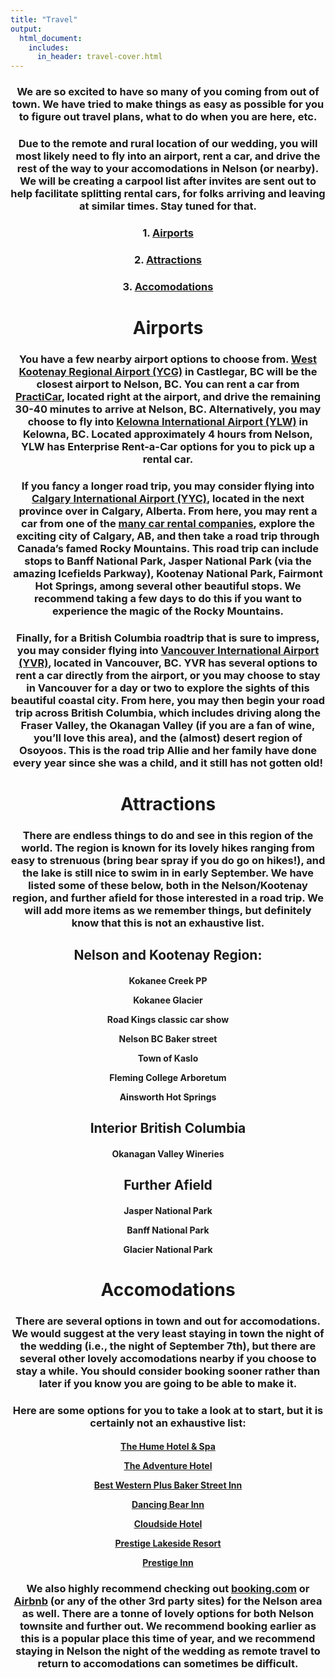 ```yaml
---
title: "Travel"
output:
  html_document:
    includes:
      in_header: travel-cover.html
---
```


<center>

### We are so excited to have so many of you coming from out of town. We have tried to make things as easy as possible for you to figure out travel plans, what to do when you are here, etc.

### Due to the remote and rural location of our wedding, you will most likely need to fly into an airport, rent a car, and drive the rest of the way to your accomodations in Nelson (or nearby). We will be creating a carpool list after invites are sent out to help facilitate splitting rental cars, for folks arriving and leaving at similar times. Stay tuned for that.

### 1. [Airports](#airports-1)
### 2. [Attractions](#attractions-1)
### 3. [Accomodations](#accomodations-1)

# **Airports**
### You have a few nearby airport options to choose from. [West Kootenay Regional Airport (YCG)](https://maps.app.goo.gl/cMAuDgwjrMHQdRKj6) in Castlegar, BC will be the closest airport to Nelson, BC. You can rent a car from [PractiCar](https://www.practicar.ca/), located right at the airport, and drive the remaining 30-40 minutes to arrive at Nelson, BC. Alternatively, you may choose to fly into [Kelowna International Airport (YLW)](https://maps.app.goo.gl/zhhtMhs2sVcFuS6T9) in Kelowna, BC. Located approximately 4 hours from Nelson, YLW has Enterprise Rent-a-Car options for you to pick up a rental car.

### If you fancy a longer road trip, you may consider flying into [Calgary International Airport (YYC)](https://maps.app.goo.gl/mhp787QxGToc64De6), located in the next province over in Calgary, Alberta. From here, you may rent a car from one of the [many car rental companies](https://www.yyc.com/en-us/navigatingyyc/groundtransportation/carrentals.aspx), explore the exciting city of Calgary, AB, and then take a road trip through Canada's famed Rocky Mountains. This road trip can include stops to Banff National Park, Jasper National Park (via the amazing Icefields Parkway), Kootenay National Park, Fairmont Hot Springs, among several other beautiful stops. We recommend taking a few days to do this if you want to experience the magic of the Rocky Mountains.

### Finally, for a British Columbia roadtrip that is sure to impress, you may consider flying into [Vancouver International Airport (YVR)](https://maps.app.goo.gl/X8tgssS7PckyiMYw8), located in Vancouver, BC. YVR has several options to rent a car directly from the airport, or you may choose to stay in Vancouver for a day or two to explore the sights of this beautiful coastal city. From here, you may then begin your road trip across British Columbia, which includes driving along the Fraser Valley, the Okanagan Valley (if you are a fan of wine, you'll love this area), and the (almost) desert region of Osoyoos. This is the road trip Allie and her family have done every year since she was a child, and it still has not gotten old!

# **Attractions**

### There are endless things to do and see in this region of the world. The region is known for its lovely hikes ranging from easy to strenuous (bring bear spray if you do go on hikes!), and the lake is still nice to swim in in early September. We have listed some of these below, both in the Nelson/Kootenay region, and further afield for those interested in a road trip. We will add more items as we remember things, but definitely know that this is not an exhaustive list.


## Nelson and Kootenay Region:

 <h4> Kokanee Creek PP
  
  Kokanee Glacier
  
  Road Kings classic car show
  
  Nelson BC Baker street
  
  Town of Kaslo
  
  Fleming College Arboretum
  
  Ainsworth Hot Springs</h4>
  
## Interior British Columbia

<h4>
Okanagan Valley Wineries
</h4>

## Further Afield

<h4>
Jasper National Park

Banff National Park

Glacier National Park</h4>


# **Accomodations**

### There are several options in town and out for accomodations. We would suggest at the very least staying in town the night of the wedding (i.e., the night of September 7th), but there are several other lovely accomodations nearby if you choose to stay a while. **You should consider booking sooner rather than later if you know you are going to be able to make it.**

### Here are some options for you to take a look at to start, but it is certainly not an exhaustive list:

 <h4> [The Hume Hotel & Spa](https://www.humehotel.com/)
  
  [The Adventure Hotel](https://adventurehotel.ca/)
  
  [Best Western Plus Baker Street Inn](https://www.bestwestern.com/en_US/book/hotels-in-nelson/best-western-plus-baker-street-inn/propertyCode.62096.html)
  
  [Dancing Bear Inn](https://dancingbearinn.com/)
  
  [Cloudside Hotel](https://cloudside.ca/)
  
  [Prestige Lakeside Resort](https://www.prestigehotelsandresorts.com/locations/nelson-lakeside-resort/overview/)
  
  [Prestige Inn](https://www.prestigehotelsandresorts.com/locations/nelson-prestige-inn/overview/)</h4>
  
### We also highly recommend checking out [booking.com](https://www.booking.com/) or [Airbnb](https://www.airbnb.com/) (or any of the other 3rd party sites) for the Nelson area as well. There are a tonne of lovely options for both Nelson townsite and further out. We recommend booking earlier as this is a popular place this time of year, and we recommend staying in Nelson the night of the wedding as remote travel to return to accomodations can sometimes be difficult.

</center>